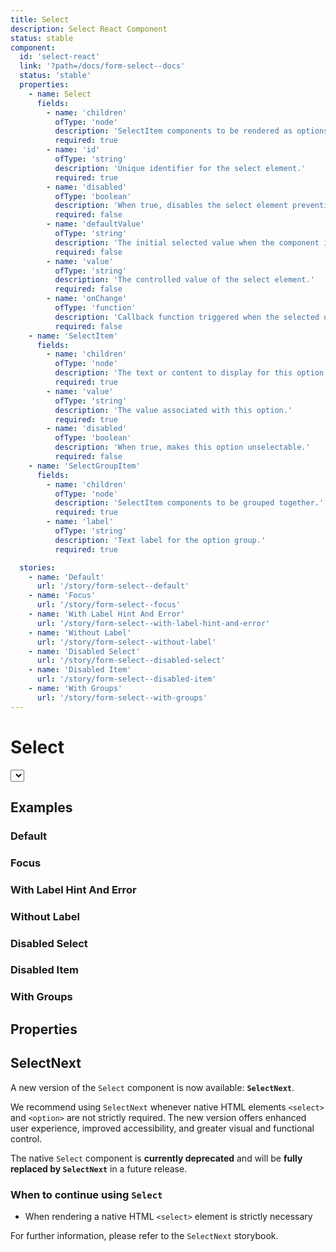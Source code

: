 ```yaml
---
title: Select
description: Select React Component
status: stable
component:
  id: 'select-react'
  link: '?path=/docs/form-select--docs'
  status: 'stable'
  properties:
    - name: Select
      fields:
        - name: 'children'
          ofType: 'node'
          description: 'SelectItem components to be rendered as options in the select dropdown.'
          required: true
        - name: 'id'
          ofType: 'string'
          description: 'Unique identifier for the select element.'
          required: true
        - name: 'disabled'
          ofType: 'boolean'
          description: 'When true, disables the select element preventing user interaction.'
          required: false
        - name: 'defaultValue'
          ofType: 'string'
          description: 'The initial selected value when the component is first rendered.'
          required: false
        - name: 'value'
          ofType: 'string'
          description: 'The controlled value of the select element.'
          required: false
        - name: 'onChange'
          ofType: 'function'
          description: 'Callback function triggered when the selected option changes.'
          required: false
    - name: 'SelectItem'
      fields:
        - name: 'children'
          ofType: 'node'
          description: 'The text or content to display for this option.'
          required: true
        - name: 'value'
          ofType: 'string'
          description: 'The value associated with this option.'
          required: true
        - name: 'disabled'
          ofType: 'boolean'
          description: 'When true, makes this option unselectable.'
          required: false
    - name: 'SelectGroupItem'
      fields:
        - name: 'children'
          ofType: 'node'
          description: 'SelectItem components to be grouped together.'
          required: true
        - name: 'label'
          ofType: 'string'
          description: 'Text label for the option group.'
          required: true

  stories:
    - name: 'Default'
      url: '/story/form-select--default'
    - name: 'Focus'
      url: '/story/form-select--focus'
    - name: 'With Label Hint And Error'
      url: '/story/form-select--with-label-hint-and-error'
    - name: 'Without Label'
      url: '/story/form-select--without-label'
    - name: 'Disabled Select'
      url: '/story/form-select--disabled-select'
    - name: 'Disabled Item'
      url: '/story/form-select--disabled-item'
    - name: 'With Groups'
      url: '/story/form-select--with-groups'
---
```


# Select

<Section current="react">

<ComponentPreview>
  <FormField label={{ text: 'Label' }}>
    <Select aria-label="Select">
      <SelectItem value="value-1">Option 1</SelectItem>
      <SelectItem value="value-2">Option 2</SelectItem>
      <SelectItem value="value-3">Option 3</SelectItem>
    </Select>
  </FormField>
</ComponentPreview>

## Examples

### Default

<StorybookFrame
  heightClassName="h-max"
  story="Default"
  componentId="select-react"
/>

### Focus

<StorybookFrame
  heightClassName="h-max"
  story="Focus"
  componentId="select-react"
/>

### With Label Hint And Error

<StorybookFrame
  heightClassName="h-max"
  story="With Label Hint And Error"
  componentId="select-react"
/>

### Without Label

<StorybookFrame
  heightClassName="h-max"
  story="Without Label"
  componentId="select-react"
/>

### Disabled Select

<StorybookFrame
  heightClassName="h-max"
  story="Disabled Select"
  componentId="select-react"
/>

### Disabled Item

<StorybookFrame
  heightClassName="h-max"
  story="Disabled Item"
  componentId="select-react"
/>

### With Groups

<StorybookFrame
  heightClassName="h-max"
  story="With Groups"
  componentId="select-react"
/>

## Properties

<ComponentPropertiesTable componentId="select-react" />

## SelectNext

<StorybookFrame
  heightClassName="h-[290px]"
  componentId="select-react"
  docsPath="?path=/docs/form-select--docs"
  iframeId="form-select-selectnext--default"
/>

A new version of the `Select` component is now available: **`SelectNext`**.

We recommend using `SelectNext` whenever native HTML elements `<select>` and `<option>` are not strictly required. The new version offers enhanced user experience, improved accessibility, and greater visual and functional control.

The native `Select` component is **currently deprecated** and will be **fully replaced by `SelectNext`** in a future release.

### When to continue using `Select`

- When rendering a native HTML `<select>` element is strictly necessary

For further information, please refer to the `SelectNext` storybook.

</Section>
